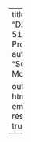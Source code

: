 ---
title: "DSAN 5100 Project"
author: "Sophie McDowall"

output: 
    html:
        embed-resource: true
---